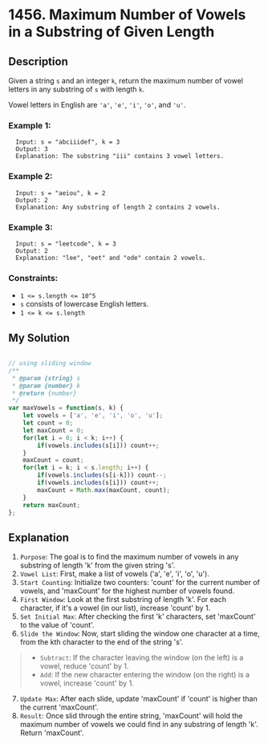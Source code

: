 # 1456. Maximum Number of Vowels in a Substring of Given Length

## Description
Given a string `s` and an integer `k`, return the maximum number of vowel letters in any substring of `s` with length `k`.

Vowel letters in English are `'a'`, `'e'`, `'i'`, `'o'`, and `'u'`.

### Example 1:
```
  Input: s = "abciiidef", k = 3
  Output: 3
  Explanation: The substring "iii" contains 3 vowel letters.
```

### Example 2:
```
  Input: s = "aeiou", k = 2
  Output: 2
  Explanation: Any substring of length 2 contains 2 vowels.
```

### Example 3:
```
  Input: s = "leetcode", k = 3
  Output: 2
  Explanation: "lee", "eet" and "ode" contain 2 vowels.
```

### Constraints:
- `1 <= s.length <= 10^5`
- `s` consists of lowercase English letters.
- `1 <= k <= s.length`

## My Solution
```js

// using sliding window
/**
 * @param {string} s
 * @param {number} k
 * @return {number}
 */
var maxVowels = function(s, k) {
    let vowels = ['a', 'e', 'i', 'o', 'u'];
    let count = 0;
    let maxCount = 0;
    for(let i = 0; i < k; i++) {
        if(vowels.includes(s[i])) count++;
    }
    maxCount = count;
    for(let i = k; i < s.length; i++) {
        if(vowels.includes(s[i-k])) count--;
        if(vowels.includes(s[i])) count++;
        maxCount = Math.max(maxCount, count);
    }
    return maxCount;
};

```

## Explanation
1. `Purpose`: The goal is to find the maximum number of vowels in any substring of length 'k' from the given string 's'.
2. `Vowel List`: First, make a list of vowels ('a', 'e', 'i', 'o', 'u').
3. `Start Counting`: Initialize two counters: 'count' for the current number of vowels, and 'maxCount' for the highest number of vowels found.
4. `First Window`: Look at the first substring of length 'k'. For each character, if it's a vowel (in our list), increase 'count' by 1.
5. `Set Initial Max`: After checking the first 'k' characters, set 'maxCount' to the value of 'count'.
6. `Slide the Window`: Now, start sliding the window one character at a time, from the kth character to the end of the string 's'.
> * `Subtract`: If the character leaving the window (on the left) is a vowel, reduce 'count' by 1.
> * `Add`: If the new character entering the window (on the right) is a vowel, increase 'count' by 1.
7. `Update Max`: After each slide, update 'maxCount' if 'count' is higher than the current 'maxCount'.
8. `Result`: Once slid through the entire string, 'maxCount' will hold the maximum number of vowels we could find in any substring of length 'k'. Return 'maxCount'.
